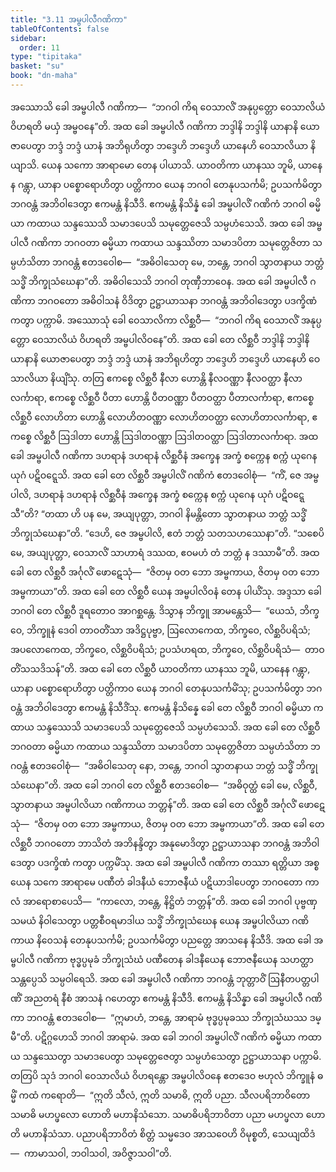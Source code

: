 ```yaml
---
title: "3.11 အမ္ဗပါလီဂဏိကာ"
tableOfContents: false
sidebar:
  order: 11
type: "tipitaka"
basket: "su"
book: "dn-maha"
---
```



<DynamicBreadcrumb />

<Division number="161" book="dn-maha" e="ch" v="7" p="81">

<Paragraph number="344" book="dn-maha">
အဿောသိ ခေါ အမ္ဗပါလီ ဂဏိကာ—  “ဘဂဝါ ကိရ ဝေသာလိံ အနုပ္ပတ္တော ဝေသာလိယံ ဝိဟရတိ မယှံ အမ္ဗဝနေ”တိ. အထ ခေါ အမ္ဗပါလီ ဂဏိကာ ဘဒ္ဒါနိ ဘဒ္ဒါနိ ယာနာနိ ယောဇာပေတွာ ဘဒ္ဒံ ဘဒ္ဒံ ယာနံ အဘိရုဟိတွာ ဘဒ္ဒေဟိ ဘဒ္ဒေဟိ ယာနေဟိ ဝေသာလိယာ နိယျာသိ. ယေန သကော အာရာမော တေန ပါယာသိ. ယာဝတိကာ ယာနဿ ဘူမိ, ယာနေန ဂန္တွာ, ယာနာ ပစ္စောရောဟိတွာ ပတ္တိကာဝ ယေန ဘဂဝါ တေနုပသင်္ကမိ; ဥပသင်္ကမိတွာ ဘဂဝန္တံ အဘိဝါဒေတွာ ဧကမန္တံ နိသီဒိ. ဧကမန္တံ နိသိန္နံ ခေါ အမ္ဗပါလိံ ဂဏိကံ ဘဂဝါ ဓမ္မိယာ ကထာယ သန္ဒဿေသိ သမာဒပေသိ သမုတ္တေဇေသိ သမ္ပဟံသေသိ. အထ ခေါ အမ္ဗပါလီ ဂဏိကာ ဘဂဝတာ ဓမ္မိယာ ကထာယ သန္ဒဿိတာ သမာဒပိတာ သမုတ္တေဇိတာ သမ္ပဟံသိတာ ဘဂဝန္တံ ဧတဒဝေါစ—  “အဓိဝါသေတု မေ, ဘန္တေ, ဘဂဝါ သွာတနာယ ဘတ္တံ သဒ္ဓိံ ဘိက္ခုသံဃေနာ”တိ. အဓိဝါသေသိ ဘဂဝါ တုဏှီဘာဝေန. အထ ခေါ အမ္ဗပါလီ ဂဏိကာ ဘဂဝတော အဓိဝါသနံ ဝိဒိတွာ ဥဋ္ဌာယာသနာ ဘဂဝန္တံ အဘိဝါဒေတွာ ပဒက္ခိဏံ ကတွာ ပက္ကာမိ.
</Paragraph>

<Paragraph number="345" book="dn-maha">
အဿောသုံ ခေါ ဝေသာလိကာ လိစ္ဆဝီ—  “ဘဂဝါ ကိရ ဝေသာလိံ အနုပ္ပတ္တော ဝေသာလိယံ ဝိဟရတိ အမ္ဗပါလိဝနေ”တိ. အထ ခေါ တေ လိစ္ဆဝီ ဘဒ္ဒါနိ ဘဒ္ဒါနိ ယာနာနိ ယောဇာပေတွာ ဘဒ္ဒံ ဘဒ္ဒံ ယာနံ အဘိရုဟိတွာ ဘဒ္ဒေဟိ ဘဒ္ဒေဟိ ယာနေဟိ ဝေသာလိယာ နိယျိံသု. တတြ ဧကစ္စေ လိစ္ဆဝီ နီလာ ဟောန္တိ နီလဝဏ္ဏာ နီလဝတ္ထာ နီလာလင်္ကာရာ, ဧကစ္စေ လိစ္ဆဝီ ပီတာ ဟောန္တိ ပီတဝဏ္ဏာ ပီတဝတ္ထာ ပီတာလင်္ကာရာ, ဧကစ္စေ လိစ္ဆဝီ လောဟိတာ ဟောန္တိ လောဟိတဝဏ္ဏာ လောဟိတဝတ္ထာ လောဟိတာလင်္ကာရာ, ဧကစ္စေ လိစ္ဆဝီ ဩဒါတာ ဟောန္တိ ဩဒါတဝဏ္ဏာ ဩဒါတဝတ္ထာ ဩဒါတာလင်္ကာရာ. အထ ခေါ အမ္ဗပါလီ ဂဏိကာ ဒဟရာနံ ဒဟရာနံ လိစ္ဆဝီနံ အက္ခေန အက္ခံ စက္ကေန စက္ကံ ယုဂေန ယုဂံ ပဋိဝဋ္ဋေသိ. အထ ခေါ တေ လိစ္ဆဝီ အမ္ဗပါလိံ ဂဏိကံ ဧတဒဝေါစုံ—  “ကိံ, ဇေ အမ္ဗပါလိ, ဒဟရာနံ ဒဟရာနံ လိစ္ဆဝီနံ အက္ခေန အက္ခံ စက္ကေန စက္ကံ ယုဂေန ယုဂံ ပဋိဝဋ္ဋေသီ”တိ? “တထာ ဟိ ပန မေ, အယျပုတ္တာ, ဘဂဝါ နိမန္တိတော သွာတနာယ ဘတ္တံ သဒ္ဓိံ ဘိက္ခုသံဃေနာ”တိ. “ဒေဟိ, ဇေ အမ္ဗပါလိ, ဧတံ ဘတ္တံ သတသဟဿေနာ”တိ. “သစေပိ မေ, အယျပုတ္တာ, ဝေသာလိံ သာဟာရံ ဒဿထ, ဧဝမဟံ တံ ဘတ္တံ န ဒဿာမီ”တိ. အထ ခေါ တေ လိစ္ဆဝီ အင်္ဂုလိံ ဖောဋေသုံ—  “ဇိတမှ ဝတ ဘော အမ္ဗကာယ, ဇိတမှ ဝတ ဘော အမ္ဗကာယာ”တိ.
</Paragraph>

<Paragraph number="346" book="dn-maha">
အထ ခေါ တေ လိစ္ဆဝီ ယေန အမ္ဗပါလိဝနံ တေန ပါယိံသု. အဒ္ဒသာ ခေါ ဘဂဝါ တေ လိစ္ဆဝီ ဒူရတောဝ အာဂစ္ဆန္တေ. ဒိသွာန ဘိက္ခူ အာမန္တေသိ—  “ယေသံ, ဘိက္ခဝေ, ဘိက္ခူနံ ဒေဝါ တာဝတိံသာ အဒိဋ္ဌပုဗ္ဗာ, ဩလောကေထ, ဘိက္ခဝေ, လိစ္ဆဝိပရိသံ; အပလောကေထ, ဘိက္ခဝေ, လိစ္ဆဝိပရိသံ; ဥပသံဟရထ, ဘိက္ခဝေ, လိစ္ဆဝိပရိသံ—  တာဝတိံသသဒိသန်”တိ. အထ ခေါ တေ လိစ္ဆဝီ ယာဝတိကာ ယာနဿ ဘူမိ, ယာနေန ဂန္တွာ, ယာနာ ပစ္စောရောဟိတွာ ပတ္တိကာဝ ယေန ဘဂဝါ တေနုပသင်္ကမိံသု; ဥပသင်္ကမိတွာ ဘဂဝန္တံ အဘိဝါဒေတွာ ဧကမန္တံ နိသီဒိံသု. ဧကမန္တံ နိသိန္နေ ခေါ တေ လိစ္ဆဝီ ဘဂဝါ ဓမ္မိယာ ကထာယ သန္ဒဿေသိ သမာဒပေသိ သမုတ္တေဇေသိ သမ္ပဟံသေသိ. အထ ခေါ တေ လိစ္ဆဝီ ဘဂဝတာ ဓမ္မိယာ ကထာယ သန္ဒဿိတာ သမာဒပိတာ သမုတ္တေဇိတာ သမ္ပဟံသိတာ ဘဂဝန္တံ ဧတဒဝေါစုံ—  “အဓိဝါသေတု နော, ဘန္တေ, ဘဂဝါ သွာတနာယ ဘတ္တံ သဒ္ဓိံ ဘိက္ခုသံဃေနာ”တိ. အထ ခေါ ဘဂဝါ တေ လိစ္ဆဝီ ဧတဒဝေါစ—  “အဓိဝုတ္ထံ ခေါ မေ, လိစ္ဆဝီ, သွာတနာယ အမ္ဗပါလိယာ ဂဏိကာယ ဘတ္တန်”တိ. အထ ခေါ တေ လိစ္ဆဝီ အင်္ဂုလိံ ဖောဋေသုံ—  “ဇိတမှ ဝတ ဘော အမ္ဗကာယ, ဇိတမှ ဝတ ဘော အမ္ဗကာယာ”တိ. အထ ခေါ တေ လိစ္ဆဝီ ဘဂဝတော ဘာသိတံ အဘိနန္ဒိတွာ အနုမောဒိတွာ ဥဋ္ဌာယာသနာ ဘဂဝန္တံ အဘိဝါဒေတွာ ပဒက္ခိဏံ ကတွာ ပက္ကမိံသု.
</Paragraph>

</Division>
<Division number="162" book="dn-maha" e="ch" v="7" p="83">

<Paragraph number="347" book="dn-maha">
အထ ခေါ အမ္ဗပါလီ ဂဏိကာ တဿာ ရတ္တိယာ အစ္စယေန သကေ အာရာမေ ပဏီတံ ခါဒနီယံ ဘောဇနီယံ ပဋိယာဒါပေတွာ ဘဂဝတော ကာလံ အာရောစာပေသိ—  “ကာလော, ဘန္တေ, နိဋ္ဌိတံ ဘတ္တန်”တိ. အထ ခေါ ဘဂဝါ ပုဗ္ဗဏှသမယံ နိဝါသေတွာ ပတ္တစီဝရမာဒါယ သဒ္ဓိံ ဘိက္ခုသံဃေန ယေန အမ္ဗပါလိယာ ဂဏိကာယ နိဝေသနံ တေနုပသင်္ကမိ; ဥပသင်္ကမိတွာ ပညတ္တေ အာသနေ နိသီဒိ. အထ ခေါ အမ္ဗပါလီ ဂဏိကာ ဗုဒ္ဓပ္ပမုခံ ဘိက္ခုသံဃံ ပဏီတေန ခါဒနီယေန ဘောဇနီယေန သဟတ္ထာ သန္တပ္ပေသိ သမ္ပဝါရေသိ. အထ ခေါ အမ္ဗပါလီ ဂဏိကာ ဘဂဝန္တံ ဘုတ္တာဝိံ ဩနီတပတ္တပါဏိံ အညတရံ နီစံ အာသနံ ဂဟေတွာ ဧကမန္တံ နိသီဒိ. ဧကမန္တံ နိသိန္နာ ခေါ အမ္ဗပါလီ ဂဏိကာ ဘဂဝန္တံ ဧတဒဝေါစ—  “ဣမာဟံ, ဘန္တေ, အာရာမံ ဗုဒ္ဓပ္ပမုခဿ ဘိက္ခုသံဃဿ ဒမ္မီ”တိ. ပဋိဂ္ဂဟေသိ ဘဂဝါ အာရာမံ. အထ ခေါ ဘဂဝါ အမ္ဗပါလိံ ဂဏိကံ ဓမ္မိယာ ကထာယ သန္ဒဿေတွာ သမာဒပေတွာ သမုတ္တေဇေတွာ သမ္ပဟံသေတွာ ဥဋ္ဌာယာသနာ ပက္ကာမိ.
</Paragraph>

<Paragraph number="348" book="dn-maha">
တတြပိ သုဒံ ဘဂဝါ ဝေသာလိယံ ဝိဟရန္တော အမ္ဗပါလိဝနေ ဧတဒေဝ ဗဟုလံ ဘိက္ခူနံ ဓမ္မိံ ကထံ ကရောတိ—  “ဣတိ သီလံ, ဣတိ သမာဓိ, ဣတိ ပညာ. သီလပရိဘာဝိတော သမာဓိ မဟပ္ဖလော ဟောတိ မဟာနိသံသော. သမာဓိပရိဘာဝိတာ ပညာ မဟပ္ဖလာ ဟောတိ မဟာနိသံသာ. ပညာပရိဘာဝိတံ စိတ္တံ သမ္မဒေဝ အာသဝေဟိ ဝိမုစ္စတိ, သေယျထိဒံ—  ကာမာသဝါ, ဘဝါသဝါ, အဝိဇ္ဇာသဝါ”တိ.
</Paragraph>
</Division>